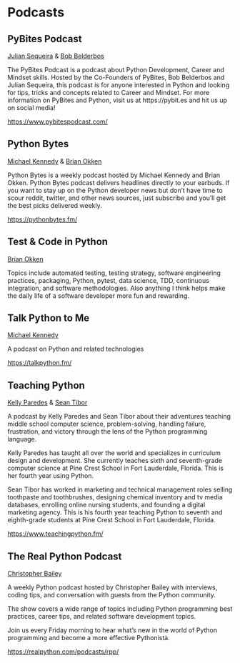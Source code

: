 # Podcasts

## PyBites Podcast

[Julian Sequeira](https://twitter.com/juliansequeira) &
[Bob Belderbos](https://bobbelderbos.com/)

The PyBites Podcast is a podcast about Python Development, Career and Mindset skills. Hosted by the Co-Founders of PyBites, Bob Belderbos and Julian Sequeira, this podcast is for anyone interested in Python and looking for tips, tricks and concepts related to Career and Mindset. For more information on PyBites and Python, visit us at https://pybit.es and hit us up on social media! 

<https://www.pybitespodcast.com/>

## Python Bytes

[Michael Kennedy](https://twitter.com/mkennedy) &
[Brian Okken](https://twitter.com/brianokken)

Python Bytes is a weekly podcast hosted by Michael Kennedy and Brian Okken. Python Bytes podcast delivers headlines directly to your earbuds. If you want to stay up on the Python developer news but don't have time to scour reddit, twitter, and other news sources, just subscribe and you'll get the best picks delivered weekly.

<https://pythonbytes.fm/>

##  Test & Code in Python

[Brian Okken](https://twitter.com/brianokken)

Topics include automated testing, testing strategy, software engineering practices, packaging, Python, pytest, data science, TDD, continuous integration, and software methodologies.
Also anything I think helps make the daily life of a software developer more fun and rewarding.

## Talk Python to Me

[Michael Kennedy](https://blog.michaelckennedy.net/)

A podcast on Python and related technologies

<https://talkpython.fm/>

## Teaching Python

[Kelly Paredes](https://twitter.com/kellypared) &
[Sean Tibor](https://twitter.com/smtibor)

A podcast by Kelly Paredes and Sean Tibor about their adventures teaching middle school computer science, problem-solving, handling failure, frustration, and victory through the lens of the Python programming language.

Kelly Paredes has taught all over the world and specializes in curriculum design and development. She currently teaches sixth and seventh-grade computer science at Pine Crest School in Fort Lauderdale, Florida. This is her fourth year using Python.

Sean Tibor has worked in marketing and technical management roles selling toothpaste and toothbrushes, designing chemical inventory and tv media databases, enrolling online nursing students, and founding a digital marketing agency. This is his fourth year teaching Python to seventh and eighth-grade students at Pine Crest School in Fort Lauderdale, Florida.

<https://www.teachingpython.fm/>

## The Real Python Podcast

[Christopher Bailey](https://twitter.com/digiglean)

A weekly Python podcast hosted by Christopher Bailey with interviews, coding tips, and conversation with guests from the Python community.

The show covers a wide range of topics including Python programming best practices, career tips, and related software development topics.

Join us every Friday morning to hear what’s new in the world of Python programming and become a more effective Pythonista.

<https://realpython.com/podcasts/rpp/>
